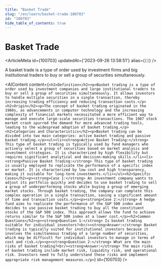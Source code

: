 ```yaml
---
title: "Basket Trade"
slug: "/en/learn/basket-trade-100703"
id: "100703"
hide_table_of_contents: true
---
```



# Basket Trade

<ArticleMeta id={100703} updatedAt={'2023-09-26 13:58:51'} alias={`[]`} />
<div className='border-solid border-b border-t-0 my-4 border-[var(--ifm-color-gray-300)]' />

A basket trade is a type of order used by investment firms and big institutional traders to buy or sell a group of securities simultaneously.

<AIContent content={`<h2>Definition</h2><p>Basket trading is a type of order used by investment companies and large institutional traders to buy or sell a group of securities simultaneously. It allows investors to handle multiple securities in a single transaction, thereby increasing trading efficiency and reducing transaction costs.</p><h2>Origin</h2><p>The concept of basket trading originated in the 1980s, as advancements in computer technology and the increasing complexity of financial markets necessitated a more efficient way to manage and execute large-scale securities transactions. The 1987 stock market crash spurred the demand for more advanced trading tools, leading to the widespread adoption of basket trading.</p><h2>Categories and Characteristics</h2><p>Basket trading can be divided into two main categories: active basket trading and passive basket trading.</p><ul><li><strong>Active Basket Trading:</strong> This type of basket trading is typically used by fund managers who actively select a group of securities based on market analysis and investment strategies. It is characterized by high flexibility but requires significant analytical and decision-making skills.</li><li><strong>Passive Basket Trading:</strong> This type of basket trading is usually employed to replicate the performance of a specific index or market. It is characterized by low cost and high transparency, making it suitable for long-term investments.</li></ul><h2>Specific Cases</h2><p><strong>Case 1:</strong> An investment company wants to adjust its portfolio quickly and decides to use basket trading to sell a group of underperforming stocks while buying a group of emerging market stocks. Through basket trading, the company can complete this complex operation in a single transaction, saving a significant amount of time and transaction costs.</p><p><strong>Case 2:</strong> A hedge fund aims to replicate the performance of the S&P 500 index and decides to use passive basket trading to buy all the constituent stocks of the S&P 500 index. This approach allows the fund to achieve returns similar to the S&P 500 index at a lower cost.</p><h2>Common Questions</h2><p><strong>Question 1:</strong> Is basket trading suitable for individual investors?<br/><strong>Answer:</strong> Basket trading is typically suited for institutional investors because it involves the simultaneous trading of a large number of securities, which may be difficult for individual investors to manage in terms of cost and risk.</p><p><strong>Question 2:</strong> What are the main risks of basket trading?<br/><strong>Answer:</strong> The main risks of basket trading include market risk, liquidity risk, and operational risk. Investors need to fully understand these risks and implement appropriate risk management measures.</p>`} id={100703} />
